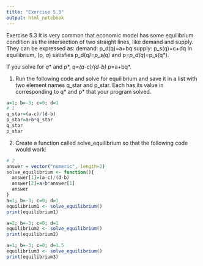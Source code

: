 ---
title: "Exercise 5.3"
output: html_notebook
---

Exercise 5.3 It is very common that economic model has some equilibrium condition as the intersection of two straight lines, like demand and supply. They can be expressed as:
demand: p_d(q)=a+bq
supply: p_s(q)=c+dq
In equilibrium,
(p*, q*) satisfies p_d(q*)=p_s(q*) and p*=p_d(q*)=p_s(q*).

If you solve for $q*$ and $p*$,
q*=(a-c)/(d-b)
p*=a+bq*.

1. Run the following code and solve for equilibrium and save it in a list with two element names q_star and p_star. Each has its value in corresponding to q* and p* that your program solved.
```{r}
a=1; b=-3; c=0; d=1
# 1
q_star=(a-c)/(d-b)
p_star=a+b*q_star
q_star
p_star
```

2. Create a function called solve_equilibrium so that the following code would work:
```{r}
# 2
answer = vector("numeric", length=2)
solve_equilibrium <- function(){
  answer[1]=(a-c)/(d-b)
  answer[2]=a+b*answer[1]
  answer
}
a=1; b=-3; c=0; d=1
equilibrium1 <- solve_equilibrium()
print(equilibrium1)

a=2; b=-3; c=0; d=1
equilibrium2 <- solve_equilibrium()
print(equilibrium2)

a=1; b=-3; c=0; d=1.5
equilibrium3 <- solve_equilibrium()
print(equilibrium3)
```


